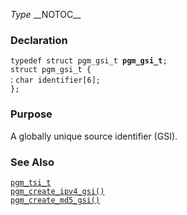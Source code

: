 ﻿''Type''
__NOTOC__
=== Declaration ===
<tt>typedef struct pgm_gsi_t '''pgm_gsi_t''';</tt><br>
<tt>struct pgm_gsi_t {</tt><br>
: <tt>char   identifier[6];</tt><br>
<tt>};</tt>

=== Purpose ===
A globally unique source identifier (GSI).

=== See Also ===
<tt>[[OpenPGM C Reference/pgm_tsi_t|pgm_tsi_t]]</tt><br>
<tt>[[OpenPGM C Reference/pgm_create_ipv4_gsi()|pgm_create_ipv4_gsi()]]</tt><br>
<tt>[[OpenPGM C Reference/pgm_create_md5_gsi()|pgm_create_md5_gsi()]]</tt>

